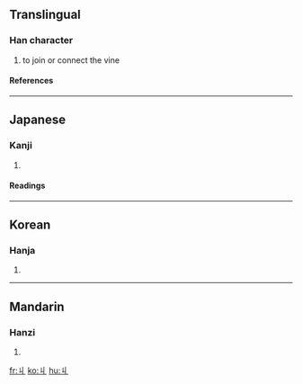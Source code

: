 ==Translingual==
===Han character===
{{Han char|rad=丨|as=01|sn=2|four=|canj=女中 (VL), XX女中 (XXVL)}}
# to join or connect the vine
====References====
{{Han ref|kx=0078.210|dkj=00068|hdz=10049.020|uh=4E29|ud=20009}}
----
==Japanese==
===Kanji===
{{ja-kanji|grade=|rs=丨01}}
# {{defn|Japanese}}
====Readings====
{{ja-readings|on=[[きゅう]] (kyū)|kun=[[まつわる]] (matsuwaru)}}
----
==Korean==
===Hanja===
{{ko-hanja|hangeul=구|rv=gu|mr=ku}}
# {{defn|Korean}}
----
==Mandarin==
===Hanzi===
{{cmn-hanzi|pin=[[jiū]] (jiu1)|wg=chiu<sup>1</sup>}}
# {{defn|Mandarin}}

[[fr:丩]]
[[ko:丩]]
[[hu:丩]]